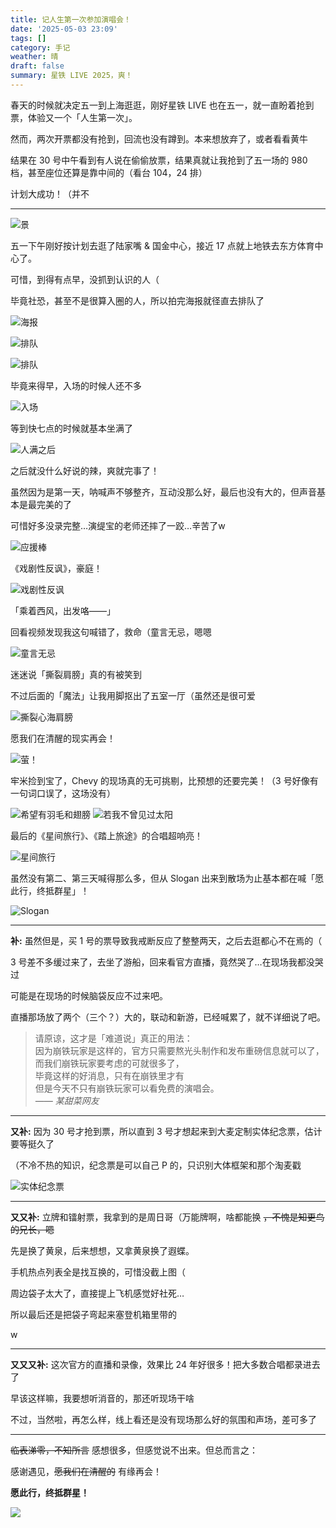 ```yaml
---
title: 记人生第一次参加演唱会！
date: '2025-05-03 23:09'
tags: []
category: 手记
weather: 晴
draft: false
summary: 星铁 LIVE 2025，爽！
---
```


春天的时候就决定五一到上海逛逛，刚好星铁 LIVE 也在五一，就一直盼着抢到票，体验又一个「人生第一次」。

然而，两次开票都没有抢到，回流也没有蹲到。本来想放弃了，或者看看黄牛

结果在 30 号中午看到有人说在偷偷放票，结果真就让我抢到了五一场的 980 档，甚至座位还算是靠中间的（看台 104，24 排）

计划大成功！（并不

---

![景](https://s2.loli.net/2025/05/04/yGQpDSWPK9IXc8a.jpg)

五一下午刚好按计划去逛了陆家嘴 & 国金中心，接近 17 点就上地铁去东方体育中心了。

可惜，到得有点早，没抓到认识的人（

毕竟社恐，甚至不是很算入圈的人，所以拍完海报就径直去排队了

![海报](https://s2.loli.net/2025/05/04/ISWmvQuOeEkVU9s.jpg)

![排队](https://s2.loli.net/2025/05/04/jADaqCfdtUL6Eiv.jpg)

![排队](https://s2.loli.net/2025/05/04/g2zwMcXxyBlWhfC.jpg)

毕竟来得早，入场的时候人还不多

![入场](https://s2.loli.net/2025/05/04/sSqZp4zNlyLQYHT.jpg)

等到快七点的时候就基本坐满了

![人满之后](https://s2.loli.net/2025/05/04/Ad3U12s4kNhMI6D.jpg)

之后就没什么好说的辣，爽就完事了！

虽然因为是第一天，呐喊声不够整齐，互动没那么好，最后也没有大的，但声音基本是最完美的了

可惜好多没录完整…演缇宝的老师还摔了一跤…辛苦了w

![应援棒](https://s2.loli.net/2025/05/04/COMbBTuk24p1Nr9.jpg)

《戏剧性反讽》，豪庭！

![戏剧性反讽](https://s2.loli.net/2025/05/04/LcWhlBf8HdxQt1u.png)

「乘着西风，出发咯——」

回看视频发现我这句喊错了，救命（童言无忌，嗯嗯

![童言无忌](https://s2.loli.net/2025/05/04/4ViQg9baK2TZMC6.png)

迷迷说「撕裂肩膀」真的有被笑到

不过后面的「魔法」让我用脚抠出了五室一厅（虽然还是很可爱

![撕裂心海肩膀](https://s2.loli.net/2025/05/04/LjWA4mQCFVklpbZ.png)

愿我们在清醒的现实再会！

![萤！](https://s2.loli.net/2025/05/04/HQGfRnFpqTl95Ck.png)

牢米捡到宝了，Chevy 的现场真的无可挑剔，比预想的还要完美！（3 号好像有一句词口误了，这场没有）

![希望有羽毛和翅膀](https://s2.loli.net/2025/05/04/cjLoGI9E3aDqdzi.png)
![若我不曾见过太阳](https://s2.loli.net/2025/05/04/gwWNxhab4CL8k7q.png)

最后的《星间旅行》、《踏上旅途》的合唱超响亮！

![星间旅行](https://s2.loli.net/2025/05/04/R4ezLJWy1mqnlku.png)

虽然没有第二、第三天喊得那么多，但从 Slogan 出来到散场为止基本都在喊「愿此行，终抵群星」！

![Slogan](https://s2.loli.net/2025/05/04/3ZPqGbVNKgOtMox.png)

---

**补:** 虽然但是，买 1 号的票导致我戒断反应了整整两天，之后去逛都心不在焉的（

3 号差不多缓过来了，去坐了游船，回来看官方直播，竟然哭了…在现场我都没哭过

可能是在现场的时候脑袋反应不过来吧。

直播那场放了两个（三个？）大的，联动和新游，已经喊累了，就不详细说了吧。

> 请原谅，这才是「难道说」真正的用法： \
> 因为崩铁玩家是这样的，官方只需要熬光头制作和发布重磅信息就可以了， \
> 而我们崩铁玩家要考虑的可就很多了， \
> 毕竟这样的好消息，只有在崩铁里才有 \
> 但是今天不只有崩铁玩家可以看免费的演唱会。 \
> *—— 某甜菜网友*

---

**又补:** 因为 30 号才抢到票，所以直到 3 号才想起来到大麦定制实体纪念票，估计要等挺久了

（不冷不热的知识，纪念票是可以自己 P 的，只识别大体框架和那个淘麦戳

![实体纪念票](https://s2.loli.net/2025/05/04/36NScWew2rApXqt.jpg)

---

**又又补:** 立牌和镭射票，我拿到的是周日哥（万能牌啊，啥都能换 ~~，不愧是知更鸟的兄长，嗯~~

先是换了黄泉，后来想想，又拿黄泉换了遐蝶。

手机热点列表全是找互换的，可惜没截上图（

周边袋子太大了，直接提上飞机感觉好社死…

所以最后还是把袋子弯起来塞登机箱里带的

w

---

**又又又补:** 这次官方的直播和录像，效果比 24 年好很多！把大多数合唱都录进去了

早该这样嘛，我要想听消音的，那还听现场干啥

不过，当然啦，再怎么样，线上看还是没有现场那么好的氛围和声场，差可多了

---

~~临表涕零，不知所言~~ 感想很多，但感觉说不出来。但总而言之：

感谢遇见，~~愿我们在清醒的~~ 有缘再会！

**愿此行，终抵群星！**

![](https://s2.loli.net/2025/05/04/vlWXEO3dViq4w6C.jpg)
